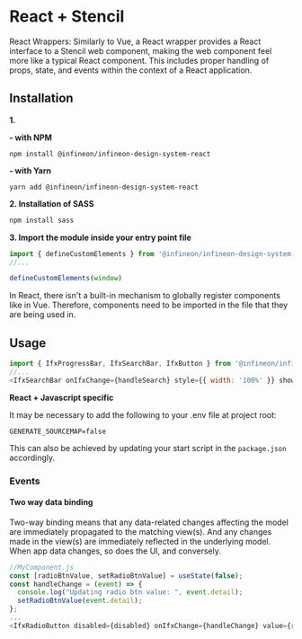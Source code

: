 
<Meta title="Setup & installation/Framework integration/React + Stencil" />


# React + Stencil

React Wrappers: Similarly to Vue, a React wrapper provides a React interface to a Stencil web component, making the web component feel more like a typical React component. This includes proper handling of props, state, and events within the context of a React application.

## Installation

**1.**

**- with NPM**

```npm install @infineon/infineon-design-system-react```

**- with Yarn**

```yarn add @infineon/infineon-design-system-react```

**2. Installation of SASS**
```bash
npm install sass
```


**3. Import the module inside your entry point file**


```js
import { defineCustomElements } from '@infineon/infineon-design-system-react';
//...

defineCustomElements(window)
```

In React, there isn't a built-in mechanism to globally register components like in Vue. Therefore, components need to be imported in the file that they are being used in.

## Usage

```js
import { IfxProgressBar, IfxSearchBar, IfxButton } from '@infineon/infineon-design-system-react';
//...
<IfxSearchBar onIfxChange={handleSearch} style={{ width: '100%' }} show-close-button="true"></IfxSearchBar>
```

**React + Javascript specific**

It may be necessary to add the following to your .env file at project root:

``GENERATE_SOURCEMAP=false``

This can also be achieved by updating your start script in the ``package.json`` accordingly.

### Events

#### Two way data binding

Two-way binding means that any data-related changes affecting the model are immediately propagated to the matching view(s).
And any changes made in the view(s) are immediately reflected in the underlying model. 
When app data changes, so does the UI, and conversely.


```js
//MyComponent.js
const [radioBtnValue, setRadioBtnValue] = useState(false);
const handleChange = (event) => {
  console.log("Updating radio btn value: ", event.detail);
  setRadioBtnValue(event.detail);
};
...
<IfxRadioButton disabled={disabled} onIfxChange={handleChange} value={radioBtnValue} error={error} name="name">label</IfxRadioButton>
```

